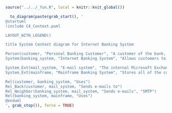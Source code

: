 ```r
source("../../_fun.R", local = knitr::knit_global())
```

```r
  to_diagram(paste(grab_start(), '
@startuml
!include C4_Context.puml

LAYOUT_WITH_LEGEND()

title System Context diagram for Internet Banking System

Person(customer, "Personal Banking Customer", "A customer of the bank, with personal bank accounts.")
System(banking_system, "Internet Banking System", "Allows customers to view information about their bank accounts, and make payments.")

System_Ext(mail_system, "E-mail system", "The internal Microsoft Exchange e-mail system.")
System_Ext(mainframe, "Mainframe Banking System", "Stores all of the core banking information about customers, accounts, transactions, etc.")

Rel(customer, banking_system, "Uses")
Rel_Back(customer, mail_system, "Sends e-mails to")
Rel_Neighbor(banking_system, mail_system, "Sends e-mails", "SMTP")
Rel(banking_system, mainframe, "Uses")
@enduml
', grab_stop()), force = TRUE)
```
